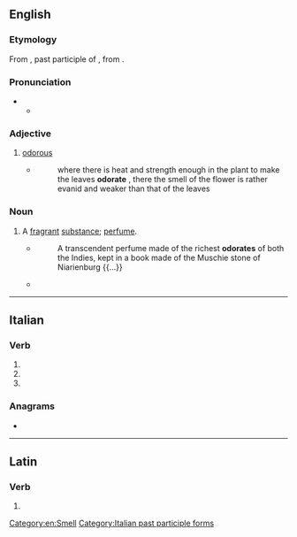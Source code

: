 ==English==

===Etymology===
From {{etyl|la|en}} {{lena}} {{m|la|odoratus}}, past participle of {{m|la|odorare||to perfume}}, from {{m|la|odor||odor}}.

===Pronunciation===
* {{IPA|en|/ˈəʊdəɹət/}}
** {{audio|en|LL-Q1860 (eng)-Vealhurl-odorate.wav|Audio (UK)}}

===Adjective===
{{en-adj}}

# {{lb|en|obsolete}} [[odorous]]
#* {{RQ:Bacon NH|4}}
#*:where there is heat and strength enough in the plant to make the leaves '''odorate''' , there the smell of the flower is rather evanid and weaker than that of the leaves

===Noun===
{{en-noun}}

# {{lb|en|obsolete}} A [[fragrant]] [[substance]]; [[perfume]].
#* {{RQ:Browne Musaeum Clausum}}
#*: A transcendent perfume made of the richest '''odorates''' of both the Indies, kept in a book made of the Muschie stone of Niarienburg {{...}}
#* {{quote-book|en|year=1821|author=Richard Franck|title=Northern Memoirs, Calculated for the Meridian of Scotland|passage=And must this be our exercise to trample the beautiful banks and the florid meadows of famous Trent, to rifle her fords for diversion, and sweeten our senses with fragrant '''odorates''' that perfume the air?}}

[[Category:en:Smell]]

----

==Italian==

===Verb===
{{head|it|verb form}}

# {{inflection of|it|odorare||2|p|pres|indc}}
# {{inflection of|it|odorare||2|p|impr}}
# {{feminine plural of|it|odorato}}

===Anagrams===
* {{l|it|Teodora}}

[[Category:Italian past participle forms]]

----

==Latin==

===Verb===
{{la-verb-form|odōrāte}}

# {{inflection of|la|odōrō||2|p|pres|actv|impr}}
